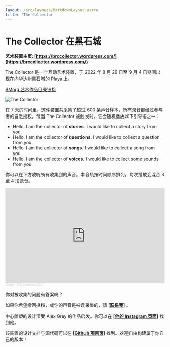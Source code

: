 ```yaml
---
layout: /src/layouts/MarkdownLayout.astro
title: 'The Collector'
---
```


# The Collector 在黑石城

**艺术装置主页: [https://brccollector.wordpress.com/](https://brccollector.wordpress.com/)**

The Collector 是一个互动艺术装置，于 2022 年 8 月 29 日至 9 月 4 日期间出现在内华达州黑石城的 Playa 上。

[BMorg 艺术作品目录链接](https://burningman.org/about/history/brc-history/event-archives/2022-event-archive/2022-art-installations/#a2I8X00000h8T2aUAE)

<img src={collector.src} alt="The Collector" class="w-4/5 mx-auto" />

在 7 天的时间里，这件装置共采集了超过 600 条声音样本，所有录音都经过参与者的自愿授权。每当 The Collector 被触发时，它会随机播放以下引导语之一：

- Hello. I am the collector of **stories**. I would like to collect a story from you.
- Hello. I am the collector of **questions**. I would like to collect a question from you.
- Hello. I am the collector of **songs**. I would like to collect a song from you.
- Hello. I am the collector of **voices**. I would like to collect some sounds from you.

你可以在下方收听所有收集到的声音。本音轨按时间顺序排列，每次播放会混合 3 至 4 段录音。

<iframe width="100%" height="300" scrolling="no" frameborder="no" allow="autoplay" src="https://w.soundcloud.com/player/?url=https%3A//api.soundcloud.com/tracks/1339825318&color=%23ff5500&auto_play=false&hide_related=false&show_comments=true&show_user=true&show_reposts=false&show_teaser=true&visual=true"></iframe><div style="font-size: 10px; color: #cccccc;line-break: anywhere;word-break: normal;overflow: hidden;white-space: nowrap;text-overflow: ellipsis; font-family: Interstate,Lucida Grande,Lucida Sans Unicode,Lucida Sans,Garuda,Verdana,Tahoma,sans-serif;font-weight: 100;"><a href="https://soundcloud.com/sirmilton" title="Godot" target="_blank" style="color: #cccccc; text-decoration: none;">Godot</a> · <a href="https://soundcloud.com/sirmilton/the-collector-2022" title="The Collector 2022" target="_blank" style="color: #cccccc; text-decoration: none;">The Collector 2022</a></div>

你对被收集的问题有答案吗？

如果你希望撤回授权，或你的声音是被误采集的，请 **[[联系我](https://twitter.com/miltonxren)]** 。

中心雕塑的设计深受 Alex Grey 的作品启发。你可以在 **[[他的 Instagram 页面](https://www.instagram.com/alexgreycosm/?hl=en)]** 找到他。

该装置的设计文档与源代码可以在 **[[Github 项目页](https://github.com/MiltonRen/BM2022_audio_project/blob/main/README.md)]** 找到。欢迎自由构建属于你自己的版本！
